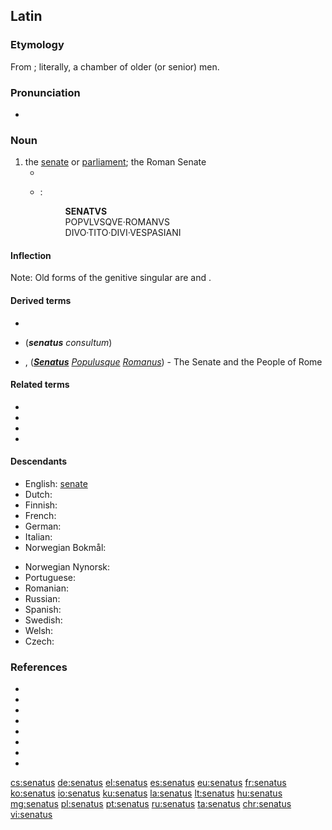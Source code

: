 ==Latin==

===Etymology===
From {{m|la|senex||old}}; literally, a chamber of older (or senior) men.

===Pronunciation===
* {{la-IPA|senātus}}

===Noun===
{{la-noun|new=1|senātus|senātūs|m|fourth}}

# the [[senate]] or [[parliament]]; the Roman Senate
#* {{Q|la|Cicero|Catiline|Oratio in Catilinam Prima in Senatu Habita|2|quote=O tempora, o mores! '''Senatus''' haec intellegit, consul videt; hic tamen vivit. Vivit?|trans=Shame on the age and on its principles! The '''senate''' is aware of these things; the consul sees them; and yet this man lives. Lives!}}
#* {{circa|82 {{AD}}}} {{w|Arch of Titus}}:
#*: '''SENATVS'''
#*: POPVLVSQVE·ROMANVS
#*: DIVO·TITO·DIVI·VESPASIANI

====Inflection====
{{la-decl-4th|senāt}}
Note: Old forms of the genitive singular are {{l|la|senatuis}} and {{l|la|senati}}.

====Derived terms====
* {{l|la|senāculum}}
* {{l|la|S. C.}} ('''''senatus''' consultum'')
* {{l|la|S. P. Q. R.}}, {{l|la|SPQR}} ('''''[[senatus|Senatus]]''' [[populus|Populus]][[-que|que]] [[romanus|Romanus]]'') - The Senate and the People of Rome

====Related terms====
* {{l|la|senātor}}
* {{l|la|senātōrius}}
* {{l|la|senātrīx}}
* {{l|la|senex}}

====Descendants====
{{top2}}
* English: [[senate]] {{qualifier|borrowed}}
* Dutch: {{l|nl|senaat}} {{qualifier|borrowed}}
* Finnish: {{l|fi|senaatti}} {{qualifier|borrowed}}
* French: {{l|fr|sénat}}
* German: {{l|de|Senat}} {{qualifier|borrowed}}
* Italian: {{l|it|senato}}
* Norwegian Bokmål: {{l|nb|senat}}
{{mid2}}
* Norwegian Nynorsk: {{l|nn|senat}}
* Portuguese: {{l|pt|senado}}
* Romanian: {{l|ro|senat}}
* Russian: {{l|ru|сена́т}} {{qualifier|borrowed}}
* Spanish: {{l|es|senado}}
* Swedish: {{l|sv|senat}} {{qualifier|borrowed}}
* Welsh: {{l|cy|senedd}} {{qualifier|borrowed}}
* Czech: {{l|cs|senát}} {{qualifier|borrowed}}
{{bottom}}

===References===
* {{R:L&S}}
* {{R:Elementary Lewis}}
* {{R:du Cange}}
* {{R:Gaffiot}}
* {{R:M&A}}
* {{R:Peck}}
* {{R:NLW}}
* {{R:Smith's Antiquities}}

[[cs:senatus]]
[[de:senatus]]
[[el:senatus]]
[[es:senatus]]
[[eu:senatus]]
[[fr:senatus]]
[[ko:senatus]]
[[io:senatus]]
[[ku:senatus]]
[[la:senatus]]
[[lt:senatus]]
[[hu:senatus]]
[[mg:senatus]]
[[pl:senatus]]
[[pt:senatus]]
[[ru:senatus]]
[[ta:senatus]]
[[chr:senatus]]
[[vi:senatus]]